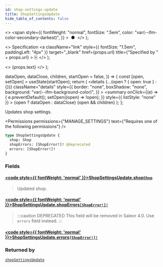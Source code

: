 ```yaml
---
id: shop-settings-update
title: ShopSettingsUpdate
hide_table_of_contents: false
---
```


  <>
    <span
      style={{
        fontWeight: "normal",
        fontSize: ".5em",
        color: "var(--ifm-color-secondary-darkest)",
      }}
    >
      &nbsp;●&nbsp;
    </span>
  </>
);

  <>
    Specification
    <a
      className="link"
      style={{ fontSize: "1.5em", paddingLeft: "4px" }}
      target="\_blank"
      href={props.url}
      title={"Specified by " + props.url}
    >
      ⎘
    </a>
  </>
);

  <>
    <span className={props.class}>{props.text}</span>
  </>
);


  dataOpen,
  dataClose,
  children,
  startOpen = false,
}) => {
  const [open, setOpen] = useState(startOpen);
  return (
    <details
      {...(open ? { open: true } : {})}
      className="details"
      style={{
        border: "none",
        boxShadow: "none",
        background: "var(--ifm-background-color)",
      }}
    >
      <summary
        onClick={(e) => {
          e.preventDefault();
          setOpen((open) => !open);
        }}
        style={{ listStyle: "none" }}
      >
        {open ? dataOpen : dataClose}
      </summary>
      {open && children}
    </details>
  );
};

Updates shop settings.

<Permissions
  permissions={"MANAGE_SETTINGS"}
  text={"Requires one of the following permissions"}
/>

```graphql
type ShopSettingsUpdate {
  shop: Shop
  shopErrors: [ShopError!]! @deprecated
  errors: [ShopError!]!
}
```

### Fields

#### [<code style={{ fontWeight: 'normal' }}>ShopSettingsUpdate.<b>shop</b></code>](#)<Bullet />[`Shop`](../../../api-reference/miscellaneous/objects/shop) <Badge class="badge badge--secondary" text="object"/>

> Updated shop.

#### [<code style={{ fontWeight: 'normal' }}>ShopSettingsUpdate.<b>shopErrors</b></code>](#)<Bullet />[`[ShopError!]!`](../../../api-reference/shop/objects/shop-error) <Badge class="badge badge--deprecated badge--secondary" text="deprecated"/> <Badge class="badge badge--secondary" text="non-null"/> <Badge class="badge badge--secondary" text="object"/>

> :::caution DEPRECATED
> This field will be removed in Saleor 4.0. Use `errors` field instead.
> :::

#### [<code style={{ fontWeight: 'normal' }}>ShopSettingsUpdate.<b>errors</b></code>](#)<Bullet />[`[ShopError!]!`](../../../api-reference/shop/objects/shop-error) <Badge class="badge badge--secondary" text="non-null"/> <Badge class="badge badge--secondary" text="object"/>

>

### Returned by

[`shopSettingsUpdate`](../../../api-reference/shop/mutations/shop-settings-update) <Badge class="badge badge--secondary" text="mutation"/>

